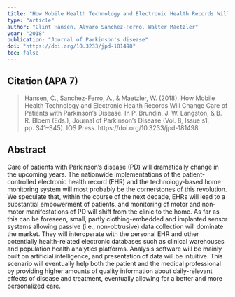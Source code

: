 ```yaml
---
title: "How Mobile Health Technology and Electronic Health Records Will Change Care of Patients with Parkinson’s Disease"
type: "article"
author: "Clint Hansen, Alvaro Sanchez-Ferro, Walter Maetzler"
year: "2018"
publication: "Journal of Parkinson's disease"
doi: "https://doi.org/10.3233/jpd-181498"
toc: false
---
```


## Citation (APA 7)

> Hansen, C., Sanchez-Ferro, A., & Maetzler, W. (2018). How Mobile Health Technology and Electronic Health Records Will Change Care of Patients with Parkinson’s Disease. In P. Brundin, J. W. Langston, & B. R. Bloem (Eds.), Journal of Parkinson’s Disease (Vol. 8, Issue s1, pp. S41–S45). IOS Press. https://doi.org/10.3233/jpd-181498.

## Abstract

Care of patients with Parkinson’s disease (PD) will dramatically change in the upcoming years. The nationwide implementations of the patient-controlled electronic health record (EHR) and the technology-based home monitoring system will most probably be the cornerstones of this revolution. We speculate that, within the course of the next decade, EHRs will lead to a substantial empowerment of patients, and monitoring of motor and non-motor manifestations of PD will shift from the clinic to the home. As far as this can be foreseen, small, partly clothing-embedded and implanted sensor systems allowing passive (i.e., non-obtrusive) data collection will dominate the market. They will interoperate with the personal EHR and other potentially health-related electronic databases such as clinical warehouses and population health analytics platforms. Analysis software will be mainly built on artificial intelligence, and presentation of data will be intuitive. This scenario will eventually help both the patient and the medical professional by providing higher amounts of quality information about daily-relevant effects of disease and treatment, eventually allowing for a better and more personalized care.
